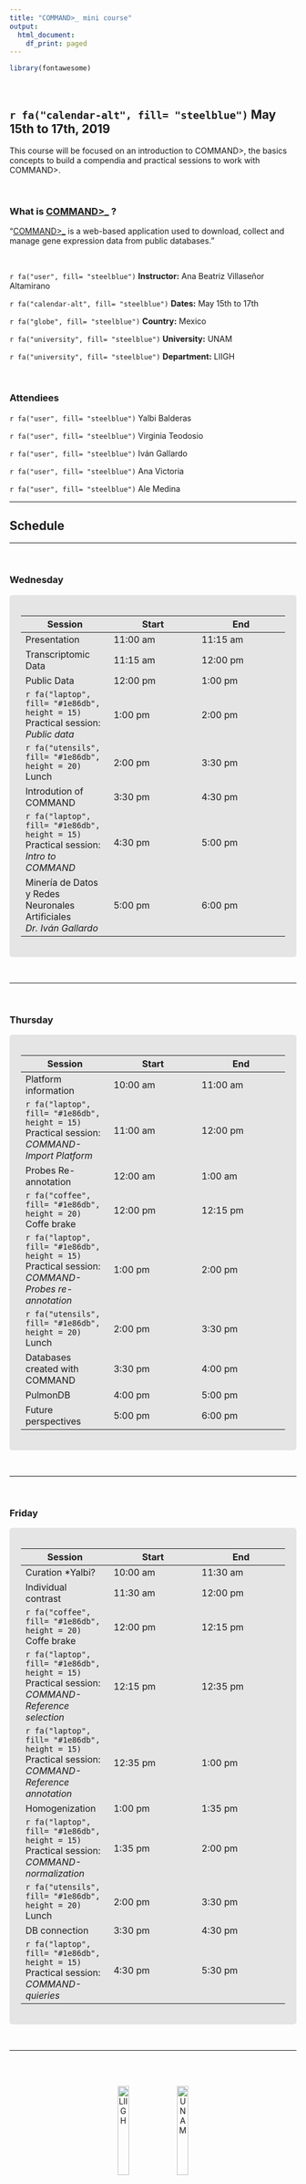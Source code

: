 ```yaml
---
title: "COMMAND>_ mini course"
output:
  html_document:
    df_print: paged
---
```


```r
library(fontawesome)
```

<br>  

## `r fa("calendar-alt", fill= "steelblue")` May 15th to 17th, 2019


This course will be focused on an introduction to COMMAND>, the basics concepts to build a compendia and practical sessions to work with COMMAND>.

<br>  

### What is [COMMAND>_](https://command.readthedocs.io/en/latest/#) ?

"[COMMAND>_](https://command.readthedocs.io/en/latest/#) is a web-based application used to download, collect and manage gene expression data from public databases."

<br>  

 `r fa("user", fill= "steelblue")` __Instructor:__ Ana Beatriz Villaseñor Altamirano

 `r fa("calendar-alt", fill= "steelblue")` __Dates:__ May 15th to 17th

 `r fa("globe", fill= "steelblue")` __Country:__ Mexico
 
 `r fa("university", fill= "steelblue")` __University:__ UNAM

 `r fa("university", fill= "steelblue")` __Department:__ LIIGH


<br>  

### Attendiees 

 `r fa("user", fill= "steelblue")` Yalbi Balderas

 `r fa("user", fill= "steelblue")` Virginia Teodosio

 `r fa("user", fill= "steelblue")` Iván Gallardo

 `r fa("user", fill= "steelblue")` Ana Victoria 

 `r fa("user", fill= "steelblue")` Ale Medina 

---

## Schedule 

---

<br>

### Wednesday 

<style>
div.yellow { background-color:#e5e5e5; border-radius: 5px; padding: 20px;}
</style>

<div class = "yellow">


Session | Start | End
------------- | ------------- | -------------
Presentation | 11:00 am | 11:15 am 
Transcriptomic Data | 11:15 am | 12:00 pm 
Public Data | 12:00 pm | 1:00 pm
`r fa("laptop", fill= "#1e86db", height = 15)` Practical session: *Public data* | 1:00 pm | 2:00 pm
`r fa("utensils", fill= "#1e86db", height = 20)` Lunch |  2:00 pm | 3:30 pm 
Introdution of COMMAND | 3:30 pm | 4:30 pm
`r fa("laptop", fill= "#1e86db", height = 15)` Practical session: *Intro to COMMAND* | 4:30 pm | 5:00 pm
Minería de Datos y Redes Neuronales Artificiales *Dr. Iván Gallardo* | 5:00 pm | 6:00 pm

</div>

<br>

---

<br>

### Thursday  

<style>
div.yellow { background-color:#e5e5e5; border-radius: 5px; padding: 20px;}
</style>

<div class = "yellow">

Session | Start | End
------------- | ------------- | -------------
Platform information | 10:00 am | 11:00 am
`r fa("laptop", fill= "#1e86db", height = 15)` Practical session: *COMMAND-Import Platform* | 11:00 am | 12:00 pm
Probes Re-annotation| 12:00 am | 1:00 am
`r fa("coffee", fill= "#1e86db", height = 20)` Coffe brake   |  12:00 pm | 12:15 pm
`r fa("laptop", fill= "#1e86db", height = 15)` Practical session: *COMMAND-Probes re-annotation* | 1:00 pm | 2:00 pm
`r fa("utensils", fill= "#1e86db", height = 20)` Lunch |  2:00 pm | 3:30 pm 
Databases created with COMMAND | 3:30 pm | 4:00 pm
PulmonDB | 4:00 pm | 5:00 pm
Future perspectives | 5:00 pm | 6:00 pm

</div>

<br>


---

<br>

### Friday  

<style>
div.yellow { background-color:#e5e5e5; border-radius: 5px; padding: 20px;}
</style>

<div class = "yellow">

Session | Start | End
------------- | ------------- | -------------
Curation *Yalbi? | 10:00 am | 11:30 am 
Individual contrast | 11:30 am | 12:00 pm 
`r fa("coffee", fill= "#1e86db", height = 20)` Coffe brake   |  12:00 pm | 12:15 pm
`r fa("laptop", fill= "#1e86db", height = 15)` Practical session: *COMMAND-Reference selection* | 12:15 pm | 12:35 pm
`r fa("laptop", fill= "#1e86db", height = 15)` Practical session: *COMMAND-Reference annotation* | 12:35 pm | 1:00 pm
Homogenization | 1:00 pm | 1:35 pm
`r fa("laptop", fill= "#1e86db", height = 15)` Practical session: *COMMAND-normalization* | 1:35 pm | 2:00 pm
`r fa("utensils", fill= "#1e86db", height = 20)` Lunch |  2:00 pm | 3:30 pm 
DB connection | 3:30 pm | 4:30 pm 
`r fa("laptop", fill= "#1e86db", height = 15)` Practical session: *COMMAND-quieries* | 4:30 pm | 5:30 pm

</div>

<br>





---

<br>
<br>


<center>
 ![LIIGH](Pictures/liigh.png){width=20%}
 ![UNAM](Pictures/UNAM.jpg){width=20%}
</center>




